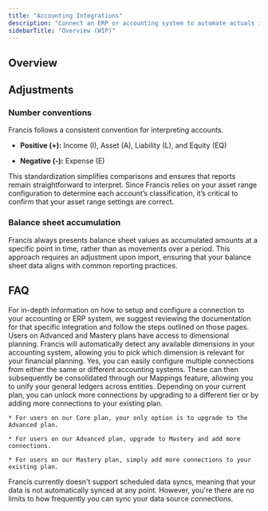 ```yaml
---
title: "Accounting Integrations"
description: "Connect an ERP or accounting system to automate actuals import"
sidebarTitle: "Overview (WIP)"
---
```


## Overview

<CardGroup cols={2}>
  <Card title="E-conomic" href="/integrations/accounting/e-conomic" />

  <Card title="Quickbooks" href="/integrations/accounting/quickbooks" img="/images/integrations/accounting/quickbooks/quickbooks-logo-black.svg" />

  <Card title="Xero" href="/integrations/accounting/xero" />

  <Card title="Business Central" href="/integrations/accounting/business-central" />

  <Card title="NetSuite" href="/integrations/accounting/netsuite" />
</CardGroup>

## Adjustments

### Number conventions

Francis follows a consistent convention for interpreting accounts.

* **Positive (+):** Income (I), Asset (A), Liability (L), and Equity (EQ)

* **Negative (-):** Expense (E)

This standardization simplifies comparisons and ensures that reports remain straightforward to interpret. Since Francis relies on your asset range configuration to determine each account’s classification, it’s critical to confirm that your asset range settings are correct.

### Balance sheet accumulation

Francis always presents balance sheet values as accumulated amounts at a specific point in time, rather than as movements over a period. This approach requires an adjustment upon import, ensuring that your balance sheet data aligns with common reporting practices.

## FAQ

<AccordionGroup>
  <Accordion title="How do I setup a connection?" defaultOpen={false}>
    For in-depth information on how to setup and configure a connection to your accounting or ERP system, we suggest reviewing the documentation for that specific integration and follow the steps outlined on those pages.
  </Accordion>

  <Accordion title="Does Francis support dimensional planning?" defaultOpen={false}>
    Users on Advanced and Mastery plans have access to dimensional planning. Francis will automatically detect any available dimensions in your accounting system, allowing you to pick which dimension is relevant for your financial planning.
  </Accordion>

  <Accordion title="Can I connect multiple accounting systems?" defaultOpen={false}>
    Yes, you can easily configure multiple connections from either the same or different accounting systems. These can then subsequently be consolidated through our Mappings feature, allowing you to unify your general ledgers across entities.
  </Accordion>

  <Accordion title="Can I add more connections to my plan?" defaultOpen={false}>
    Depending on your current plan, you can unlock more connections by upgrading to a different tier or by adding more connections to your existing plan.

    * For users on our Core plan, your only option is to upgrade to the Advanced plan.

    * For users on our Advanced plan, upgrade to Mastery and add more connections.

    * For users on our Mastery plan, simply add more connections to your existing plan.
  </Accordion>

  <Accordion title="How often does Francis sync my data?" defaultOpen={false}>
    Francis currently doesn't support scheduled data syncs, meaning that your data is not automatically synced at any point. However, you're there are no limits to how frequently you can sync your data source connections.
  </Accordion>
</AccordionGroup>

##